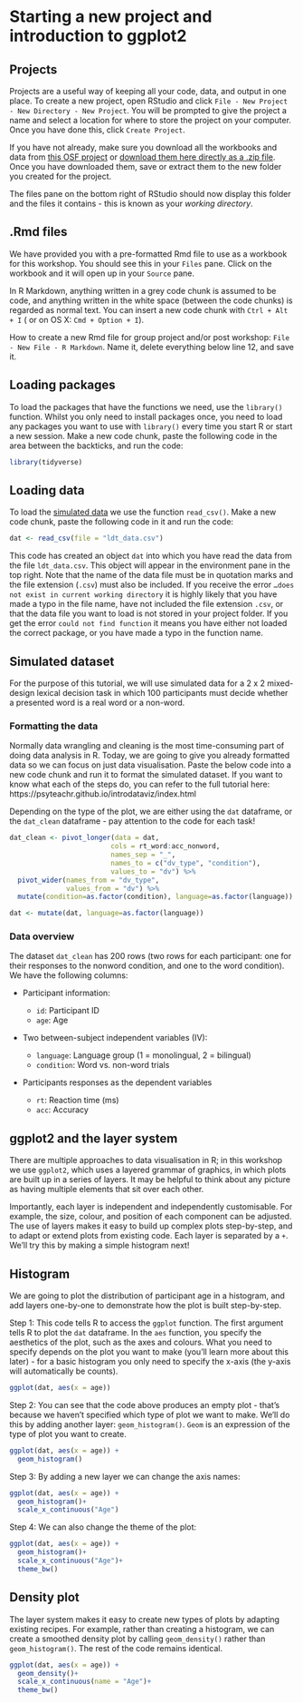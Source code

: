 # Starting a new project and introduction to ggplot2

## Projects

Projects are a useful way of keeping all your code, data, and output in one place. To create a new project, open RStudio and click `File - New Project - New Directory - New Project`. You will be prompted to give the project a name and select a location for where to store the project on your computer. Once you have done this, click `Create Project`. 

If you have not already, make sure you download all the workbooks and data from [this OSF project](https://osf.io/fxtyn/){target="_blank"} or [download them here directly as a .zip file](SGSSS_dataviz_materials.zip). Once you have downloaded them, save or extract them to the new folder you created for the project. 

The files pane on the bottom right of RStudio should now display this folder and the files it contains - this is known as your *working directory*.

## .Rmd files

We have provided you with a pre-formatted Rmd file to use as a workbook for this workshop. You should see this in your `Files` pane. Click on the workbook and it will open up in your `Source` pane.

In R Markdown, anything written in a grey code chunk is assumed to be code, and anything written in the white space (between the code chunks) is regarded as normal text. You can insert a new code chunk with `Ctrl + Alt + I` ( or on OS X: `Cmd + Option + I`). 

How to create a new Rmd file for group project and/or post workshop: `File - New File - R Markdown`. Name it, delete everything below line 12, and save it. 

## Loading packages

To load the packages that have the functions we need, use the `library()` function. Whilst you only need to install packages once, you need to load any packages you want to use with `library()` every time you start R or start a new session. Make a new code chunk, paste the following code in the area between the backticks, and run the code: 

``` r
library(tidyverse)
```

## Loading data

To load the [simulated data](https://osf.io/fxtyn/){target="_blank"} we use the function `read_csv()`. Make a new code chunk, paste the following code in it and run the code:

```r
dat <- read_csv(file = "ldt_data.csv")
```

This code has created an object `dat` into which you have read the data from the file `ldt_data.csv`. This object will appear in the environment pane in the top right. Note that the name of the data file must be in quotation marks and the file extension (`.csv`) must also be included. If you receive the error `…does not exist in current working directory` it is highly likely that you have made a typo in the file name, have not included the file extension `.csv`, or that the data file you want to load is not stored in your project folder. If you get the error `could not find function` it means you have either not loaded the correct package, or you have made a typo in the function name.

## Simulated dataset

For the purpose of this tutorial, we will use simulated data for a 2 x 2 mixed-design lexical decision task in which 100 participants must decide whether a presented word is a real word or a non-word.

### Formatting the data

Normally data wrangling and cleaning is the most time-consuming part of doing data analysis in R. Today, we are going to give you already formatted data so we can focus on just data visualisation. Paste the below code into a new code chunk and run it to format the simulated dataset. If you want to know what each of the steps do, you can refer to the full tutorial here: https://psyteachr.github.io/introdataviz/index.html

Depending on the type of the plot, we are either using the `dat` dataframe, or the `dat_clean` dataframe - pay attention to the code for each task!

```r
dat_clean <- pivot_longer(data = dat, 
                         cols = rt_word:acc_nonword, 
                         names_sep = "_", 
                         names_to = c("dv_type", "condition"),
                         values_to = "dv") %>%
  pivot_wider(names_from = "dv_type", 
              values_from = "dv") %>% 
  mutate(condition=as.factor(condition), language=as.factor(language))

dat <- mutate(dat, language=as.factor(language))

```

### Data overview

The dataset ` dat_clean` has 200 rows (two rows for each participant: one for their responses to the nonword condition, and one to the word condition). We have the following columns:

-   Participant information:

    -   `id`: Participant ID
    -   `age`: Age

-   Two between-subject independent variables (IV):

    -   `language`: Language group (1 = monolingual, 2 = bilingual)
    -   `condition`: Word vs. non-word trials

-   Participants responses as the dependent variables

    -   `rt`: Reaction time (ms)
    -   `acc`: Accuracy 

## ggplot2 and the layer system

There are multiple approaches to data visualisation in R; in this workshop we use `ggplot2`, which uses a layered grammar of graphics, in which plots are built up in a series of layers. It may be helpful to think about any picture as having multiple elements that sit over each other.

Importantly, each layer is independent and independently customisable. For example, the size, colour, and position of each component can be adjusted. The use of layers makes it easy to build up complex plots step-by-step, and to adapt or extend plots from existing code. Each layer is separated by a `+`. We'll try this by making a simple histogram next!

## Histogram

We are going to plot the distribution of participant age in a histogram, and add layers one-by-one to demonstrate how the plot is built step-by-step.

Step 1: This code tells R to access the `ggplot` function. The first argument tells R to plot the `dat` dataframe. In the `aes` function, you specify the aesthetics of the plot, such as the axes and colours. What you need to specify depends on the plot you want to make (you'll learn more about this later) - for a basic histogram you only need to specify the x-axis (the y-axis will automatically be counts). 

```r
ggplot(dat, aes(x = age))
```

Step 2: You can see that the code above produces an empty plot - that's because we haven't specified which type of plot we want to make. We'll do this by adding another layer: `geom_histogram()`. `Geom` is an expression of the type of plot you want to create.

```r
ggplot(dat, aes(x = age)) +
  geom_histogram()
```

Step 3: By adding a new layer we can change the axis names:

```r
ggplot(dat, aes(x = age)) +
  geom_histogram()+
  scale_x_continuous("Age")
```

Step 4: We can also change the theme of the plot:

```r
ggplot(dat, aes(x = age)) +
  geom_histogram()+
  scale_x_continuous("Age")+
  theme_bw()
```

## Density plot

The layer system makes it easy to create new types of plots by adapting existing recipes. For example, rather than creating a histogram, we can create a smoothed density plot by calling `geom_density()` rather than `geom_histogram()`. The rest of the code remains identical.

```r
ggplot(dat, aes(x = age)) +
  geom_density()+
  scale_x_continuous(name = "Age")+
  theme_bw()
```
